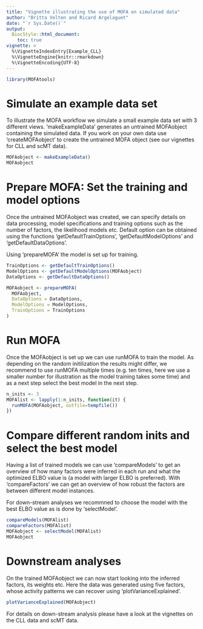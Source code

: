 ```yaml
---
title: "Vignette illustrating the use of MOFA on simulated data"
author: "Britta Velten and Ricard Argelaguet"
date: "`r Sys.Date()`"
output:
  BiocStyle::html_document:
    toc: true
vignette: >
  %\VignetteIndexEntry{Example_CLL}
  %\VignetteEngine{knitr::rmarkdown}
  %\VignetteEncoding{UTF-8}
---
```


```r
library(MOFAtools)
```

# Simulate an example data set
To illustrate the MOFA workflow we simulate a small example data set with 3 different views. 'makeExampleData' generates an untrained MOFAobject containing the simulated data. If you work on your own data use 'createMOFAobject' to create the untrained MOFA object (see our vignettes for CLL and scMT data).
```r
MOFAobject <- makeExampleData()
MOFAobject
```

# Prepare MOFA: Set the training and model options
Once the untrained MOFAobject was created, we can specify details on data processing, model specifications and training options such as the number of factors, the likelihood models etc. Default option can be obtained using the functions 'getDefaultTrainOptions', 'getDefaultModelOptions' and 'getDefaultDataOptions'. 

Using 'prepareMOFA' the model is set up for training.
```r
TrainOptions <- getDefaultTrainOptions()
ModelOptions <- getDefaultModelOptions(MOFAobject)
DataOptions <- getDefaultDataOptions()

MOFAobject <- prepareMOFA(
  MOFAobject, 
  DataOptions = DataOptions,
  ModelOptions = ModelOptions,
  TrainOptions = TrainOptions
)
```

# Run MOFA
Once the MOFAobject is set up we can use runMOFA to train the model. As depending on the random initilization the results might differ, we recommend to use runMOFA multiple times (e.g. ten times, here we use a smaller number for illustration as the model training takes some time) and as a next step select the best model in the next step.
```r
n_inits <- 3
MOFAlist <- lapply(1:n_inits, function(it) {
  runMOFA(MOFAobject, outfile=tempfile())
})
```


# Compare different random inits and select the best model
Having a list of trained models we can use 'compareModels' to get an overview of how many factors were inferred in each run and what the optimized ELBO value is (a model with larger ELBO is preferred). With 'compareFactors' we can get an overview of how robust the factors are between different model instances.

For down-stream analyses we recommned to choose the model with the best ELBO value as is done by 'selectModel'.
```r
compareModels(MOFAlist)
compareFactors(MOFAlist)
MOFAobject <- selectModel(MOFAlist)
MOFAobject
```

# Downstream analyses
On the trained MOFAobject we can now start looking into the inferred factors, its weights etc. Here the data was generated using five factors, whose activity patterns we can recover using 'plotVarianceExplained'.
```r
plotVarianceExplained(MOFAobject)
```

For details on down-stream analysis please have a look at the vignettes on the CLL data and scMT data.

